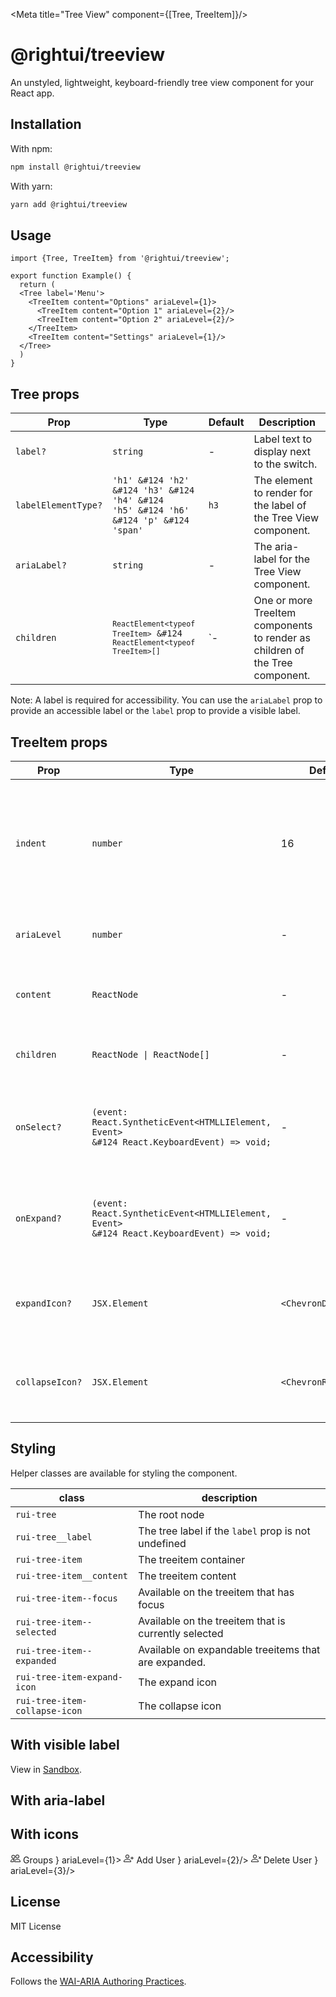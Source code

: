 
<Meta title="Tree View" component={[Tree, TreeItem]}/>



# @rightui/treeview
An unstyled, lightweight, keyboard-friendly tree view component for your React app.

## Installation
With npm:

```bash
npm install @rightui/treeview
```

With yarn:

```bash
yarn add @rightui/treeview
```


## Usage
```tsx
import {Tree, TreeItem} from '@rightui/treeview';

export function Example() {
  return (
  <Tree label='Menu'>
    <TreeItem content="Options" ariaLevel={1}>
      <TreeItem content="Option 1" ariaLevel={2}/>
      <TreeItem content="Option 2" ariaLevel={2}/>
    </TreeItem>
    <TreeItem content="Settings" ariaLevel={1}/>
  </Tree>
  )
}

```

## Tree props

| Prop                | Type                                                                                            | Default | Description                                                                  |
|---------------------|-------------------------------------------------------------------------------------------------|---------|------------------------------------------------------------------------------|
| `label?`            | `string`                                                                                        | -       | Label text to display next to the switch.                                    |
| `labelElementType?` | <code>'h1' &#124 'h2' &#124 'h3' &#124 'h4' &#124 'h5' &#124 'h6' &#124 'p' &#124 'span'</code> | `h3`    | The element to render for the label of the Tree View component.              |
| `ariaLabel?`        | `string`                                                                                        | -       | The aria-label for the Tree View component.                                  |
| `children`          | <code>`ReactElement<typeof TreeItem>` &#124 `ReactElement<typeof TreeItem>[]`</code>            | `-      | One or more TreeItem components to render as children of the Tree component. |

Note: A label is required for accessibility. You can use the `ariaLabel` prop to provide an accessible label or the `label` prop to provide a visible label.


## TreeItem props

| Prop            | Type                                                                                                | Default              | Description                                                                          |
|-----------------|-----------------------------------------------------------------------------------------------------|----------------------|--------------------------------------------------------------------------------------|
| `indent`        | `number`                                                                                            | 16                   | The margin-left value for the TreeItem. Controls how much the tree item is indented. |
| `ariaLevel`     | `number`                                                                                            | -                    | The aria-level for the Tree Item component.                                          |
| `content`       | `ReactNode`                                                                                         | -                    | The content of the TreeItem component.                                               |
| `children`      | <code>ReactNode &#124; ReactNode[]</code>                                                           | -                    | One or more TreeItems to render.                                                     |
| `onSelect?`     | <code>(event: React.SyntheticEvent<HTMLLIElement, Event> &#124 React.KeyboardEvent) => void;</code> | -                    | A callback function that is called when the TreeItem is selected.                    |
| `onExpand?`     | <code>(event: React.SyntheticEvent<HTMLLIElement, Event> &#124 React.KeyboardEvent) => void;</code> | -                    | A callback function that is called when the TreeItem is expanded.                    |
| `expandIcon?`   | `JSX.Element`                                                                                       | `<ChevronDownSVG/>`  | An icon to render when an expandable TreeItem is expanded.                           |
| `collapseIcon?` | `JSX.Element`                                                                                       | `<ChevronRightSVG/>` | An icon to render when an expandable TreeItem is collapsed.                          |

## Styling

Helper classes are available for styling the component.

| class                         | description                                          |
|-------------------------------|------------------------------------------------------|
| `rui-tree`                    | The root node                                        |
| `rui-tree__label`             | The tree label if the `label` prop is not undefined  |
| `rui-tree-item`               | The treeitem container                               |
| `rui-tree-item__content`      | The treeitem content                                 |
| `rui-tree-item--focus`        | Available on the treeitem that has focus             |
| `rui-tree-item--selected`     | Available on the treeitem that is currently selected |
| `rui-tree-item--expanded`     | Available on expandable treeitems that are expanded. |
| `rui-tree-item-expand-icon`   | The expand icon                                      |
| `rui-tree-item-collapse-icon` | The collapse icon                                    |

## With visible label
View in [Sandbox](https://codesandbox.io/s/silly-panka-hdqyr8?file=/src/App.js).
<Canvas>
  <Story name='With visible label'>
    <Tree labelElementType='h3' label='Explorer'>
      <TreeItem content='Menu' ariaLevel={1}>
        <TreeItem content='Groups' ariaLevel={2}>
          <TreeItem content='Admins' ariaLevel={3}>
            <TreeItem content='Add Admin' ariaLevel={4}/>
            <TreeItem content='Delete Admin' ariaLevel={4}/>
          </TreeItem>
          <TreeItem content='Users' ariaLevel={3}>
            <TreeItem content='Add User' ariaLevel={4}/>
            <TreeItem content='Delete User' ariaLevel={4}/>
            <TreeItem content='Change Permissions' ariaLevel={4}/>
          </TreeItem>
        </TreeItem>
        <TreeItem content='Profile' ariaLevel={2}/>
      </TreeItem>
    </Tree>
  </Story>
</Canvas>

## With aria-label
<Canvas>
  <Story name='With aria-label'>
    <Tree ariaLabel='Explorer'>
      <TreeItem content='Menu' ariaLevel={1}>
        <TreeItem content='Groups' ariaLevel={2}>
          <TreeItem content='Admins' ariaLevel={3}>
            <TreeItem content='Add Admin' ariaLevel={4}/>
            <TreeItem content='Delete Admin' ariaLevel={4}/>
          </TreeItem>
          <TreeItem content='Users' ariaLevel={3}>
            <TreeItem content='Add User' ariaLevel={4}/>
            <TreeItem content='Delete User' ariaLevel={4}/>
            <TreeItem content='Change Permissions' ariaLevel={4}/>
          </TreeItem>
        </TreeItem>
        <TreeItem content='Profile' ariaLevel={2}/>
      </TreeItem>
    </Tree>
  </Story>
</Canvas>

## With icons
<Canvas>
  <Story name='With icons'>
    <Tree labelElementType='h3' label='User Management'>
      <TreeItem
        content={
          <div className='icon'>
            <svg xmlns='http://www.w3.org/2000/svg' width='16' height='16'
                 fill='currentColor' className='bi bi-people' viewBox='0 0 16 16'>
              <path
                d='M15 14s1 0 1-1-1-4-5-4-5 3-5 4 1 1 1 1h8zm-7.978-1A.261.261 0 0 1 7 12.996c.001-.264.167-1.03.76-1.72C8.312 10.629 9.282 10 11 10c1.717 0 2.687.63 3.24 1.276.593.69.758 1.457.76 1.72l-.008.002a.274.274 0 0 1-.014.002H7.022zM11 7a2 2 0 1 0 0-4 2 2 0 0 0 0 4zm3-2a3 3 0 1 1-6 0 3 3 0 0 1 6 0zM6.936 9.28a5.88 5.88 0 0 0-1.23-.247A7.35 7.35 0 0 0 5 9c-4 0-5 3-5 4 0 .667.333 1 1 1h4.216A2.238 2.238 0 0 1 5 13c0-1.01.377-2.042 1.09-2.904.243-.294.526-.569.846-.816zM4.92 10A5.493 5.493 0 0 0 4 13H1c0-.26.164-1.03.76-1.724.545-.636 1.492-1.256 3.16-1.275zM1.5 5.5a3 3 0 1 1 6 0 3 3 0 0 1-6 0zm3-2a2 2 0 1 0 0 4 2 2 0 0 0 0-4z'/>
            </svg>
            Groups
          </div>
        }
        ariaLevel={1}>
        <TreeItem
          content={
            <div className='icon'>
              <svg xmlns='http://www.w3.org/2000/svg' width='16' height='16'
                   fill='currentColor' className='bi bi-person-plus'
                   viewBox='0 0 16 16'>
                <path
                  d='M6 8a3 3 0 1 0 0-6 3 3 0 0 0 0 6zm2-3a2 2 0 1 1-4 0 2 2 0 0 1 4 0zm4 8c0 1-1 1-1 1H1s-1 0-1-1 1-4 6-4 6 3 6 4zm-1-.004c-.001-.246-.154-.986-.832-1.664C9.516 10.68 8.289 10 6 10c-2.29 0-3.516.68-4.168 1.332-.678.678-.83 1.418-.832 1.664h10z'/>
                <path fillRule='evenodd'
                      d='M13.5 5a.5.5 0 0 1 .5.5V7h1.5a.5.5 0 0 1 0 1H14v1.5a.5.5 0 0 1-1 0V8h-1.5a.5.5 0 0 1 0-1H13V5.5a.5.5 0 0 1 .5-.5z'/>
              </svg>
              Add User
            </div>
          }
          ariaLevel={2}/>
        <TreeItem
          content={
            <div className='icon'>
              <svg xmlns='http://www.w3.org/2000/svg' width='16' height='16'
                   fill='currentColor' className='bi bi-person-x' viewBox='0 0 16 16'>
                <path
                  d='M6 8a3 3 0 1 0 0-6 3 3 0 0 0 0 6zm2-3a2 2 0 1 1-4 0 2 2 0 0 1 4 0zm4 8c0 1-1 1-1 1H1s-1 0-1-1 1-4 6-4 6 3 6 4zm-1-.004c-.001-.246-.154-.986-.832-1.664C9.516 10.68 8.289 10 6 10c-2.29 0-3.516.68-4.168 1.332-.678.678-.83 1.418-.832 1.664h10z'/>
                <path fillRule='evenodd'
                      d='M12.146 5.146a.5.5 0 0 1 .708 0L14 6.293l1.146-1.147a.5.5 0 0 1 .708.708L14.707 7l1.147 1.146a.5.5 0 0 1-.708.708L14 7.707l-1.146 1.147a.5.5 0 0 1-.708-.708L13.293 7l-1.147-1.146a.5.5 0 0 1 0-.708z'/>
              </svg>
              Delete User
            </div>
          }
          ariaLevel={3}/>
      </TreeItem>
    </Tree>
  </Story>
</Canvas>


## License
MIT License

## Accessibility

Follows the [WAI-ARIA Authoring Practices](https://www.w3.org/WAI/ARIA/apg/patterns/treeview/).



